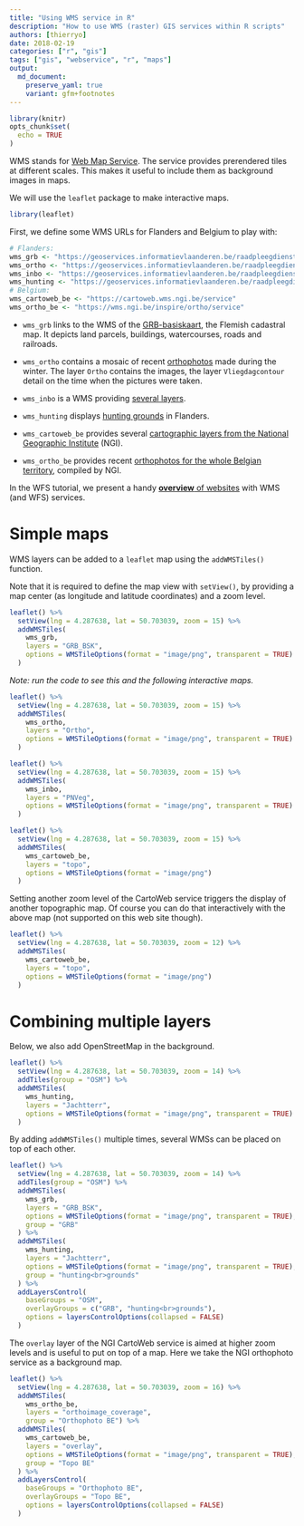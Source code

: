 ```yaml
---
title: "Using WMS service in R"
description: "How to use WMS (raster) GIS services within R scripts"
authors: [thierryo]
date: 2018-02-19
categories: ["r", "gis"]
tags: ["gis", "webservice", "r", "maps"]
output: 
  md_document:
    preserve_yaml: true
    variant: gfm+footnotes
---
```


```r
library(knitr)
opts_chunk$set(
  echo = TRUE
)
```

WMS stands for [Web Map Service](https://en.wikipedia.org/wiki/Web_Map_Service). The service provides prerendered tiles at different scales. This makes it useful to include them as background images in maps.

We will use the `leaflet` package to make interactive maps.

```r
library(leaflet)
```

First, we define some WMS URLs for Flanders and Belgium to play with:

```r
# Flanders:
wms_grb <- "https://geoservices.informatievlaanderen.be/raadpleegdiensten/GRB-basiskaart/wms"
wms_ortho <- "https://geoservices.informatievlaanderen.be/raadpleegdiensten/OMWRGBMRVL/wms"
wms_inbo <- "https://geoservices.informatievlaanderen.be/raadpleegdiensten/INBO/wms"
wms_hunting <- "https://geoservices.informatievlaanderen.be/raadpleegdiensten/Jacht/wms"
# Belgium:
wms_cartoweb_be <- "https://cartoweb.wms.ngi.be/service"
wms_ortho_be <- "https://wms.ngi.be/inspire/ortho/service"
```

- `wms_grb` links to the WMS of the [GRB-basiskaart](http://www.geopunt.be/catalogus/webservicefolder/aa04ae22-2297-98c3-1ffd-3440-5aff-bd2c-8a0cc151), the Flemish cadastral map. It depicts land parcels, buildings, watercourses, roads and railroads.

- `wms_ortho` contains a mosaic of recent [orthophotos](http://www.geopunt.be/catalogus/webservicefolder/418e8e4a-12c1-80a8-8306-fcf4-799c-581d-c4e38594) made during the winter. The layer `Ortho` contains the images, the layer `Vliegdagcontour` detail on the time when the pictures were taken.

- `wms_inbo` is a WMS providing [several layers]().

- `wms_hunting` displays [hunting grounds](http://www.geopunt.be/catalogus/webservicefolder/525f1e17-c7d8-3bf3-550c-82c4-7fb3-e97c-a9bc3a6b) in Flanders.

- `wms_cartoweb_be` provides several [cartographic layers from the National Geographic Institute](https://www.ngi.be/website/aanbod/digitale-geodata/cartoweb-be/) (NGI).

- `wms_ortho_be` provides recent [orthophotos for the whole Belgian territory](https://www.geo.be/catalog/details/29238f19-ac79-4a4a-a797-5490226381ec?l=en), compiled by NGI.

In the WFS tutorial, we present a handy [**overview** of websites]((../spatial_wfs_services/#useful-overviews-of-web-feature-services)) with WMS (and WFS) services.


# Simple maps

WMS layers can be added to a `leaflet` map using the `addWMSTiles()` function.

Note that it is required to define the map view with `setView()`, by providing a map center (as longitude and latitude coordinates) and a zoom level.

```r
leaflet() %>% 
  setView(lng = 4.287638, lat = 50.703039, zoom = 15) %>%
  addWMSTiles(
    wms_grb,
    layers = "GRB_BSK",
    options = WMSTileOptions(format = "image/png", transparent = TRUE)
  )
```

_Note: run the code to see this and the following interactive maps._

```r
leaflet() %>% 
  setView(lng = 4.287638, lat = 50.703039, zoom = 15) %>% 
  addWMSTiles(
    wms_ortho,
    layers = "Ortho",
    options = WMSTileOptions(format = "image/png", transparent = TRUE)
  )
```

```r
leaflet() %>% 
  setView(lng = 4.287638, lat = 50.703039, zoom = 15) %>% 
  addWMSTiles(
    wms_inbo,
    layers = "PNVeg",
    options = WMSTileOptions(format = "image/png", transparent = TRUE)
  )
```

```r
leaflet() %>% 
  setView(lng = 4.287638, lat = 50.703039, zoom = 15) %>% 
  addWMSTiles(
    wms_cartoweb_be,
    layers = "topo",
    options = WMSTileOptions(format = "image/png")
  )
```

Setting another zoom level of the CartoWeb service triggers the display of another topographic map.
Of course you can do that interactively with the above map (not supported on this web site though).

```r
leaflet() %>% 
  setView(lng = 4.287638, lat = 50.703039, zoom = 12) %>% 
  addWMSTiles(
    wms_cartoweb_be,
    layers = "topo",
    options = WMSTileOptions(format = "image/png")
  )
```

# Combining multiple layers

Below, we also add OpenStreetMap in the background.

```r
leaflet() %>% 
  setView(lng = 4.287638, lat = 50.703039, zoom = 14) %>% 
  addTiles(group = "OSM") %>%
  addWMSTiles(
    wms_hunting,
    layers = "Jachtterr",
    options = WMSTileOptions(format = "image/png", transparent = TRUE)
  )
```

By adding `addWMSTiles()` multiple times, several WMSs can be placed on top of each other.

```r
leaflet() %>% 
  setView(lng = 4.287638, lat = 50.703039, zoom = 14) %>% 
  addTiles(group = "OSM") %>%
  addWMSTiles(
    wms_grb,
    layers = "GRB_BSK",
    options = WMSTileOptions(format = "image/png", transparent = TRUE),
    group = "GRB"
  ) %>%
  addWMSTiles(
    wms_hunting,
    layers = "Jachtterr",
    options = WMSTileOptions(format = "image/png", transparent = TRUE),
    group = "hunting<br>grounds"
  ) %>%
  addLayersControl(
    baseGroups = "OSM",
    overlayGroups = c("GRB", "hunting<br>grounds"),
    options = layersControlOptions(collapsed = FALSE)
  )
```

The `overlay` layer of the NGI CartoWeb service is aimed at higher zoom levels and is useful to put on top of a map.
Here we take the NGI orthophoto service as a background map.

```r
leaflet() %>% 
  setView(lng = 4.287638, lat = 50.703039, zoom = 16) %>% 
  addWMSTiles(
    wms_ortho_be,
    layers = "orthoimage_coverage",
    group = "Orthophoto BE") %>%
  addWMSTiles(
    wms_cartoweb_be,
    layers = "overlay",
    options = WMSTileOptions(format = "image/png", transparent = TRUE),
    group = "Topo BE"
  ) %>%
  addLayersControl(
    baseGroups = "Orthophoto BE",
    overlayGroups = "Topo BE",
    options = layersControlOptions(collapsed = FALSE)
  )
```
